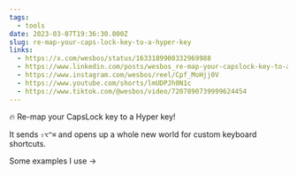 ```yaml
---
tags:
  - tools
date: 2023-03-07T19:36:30.000Z
slug: re-map-your-caps-lock-key-to-a-hyper-key
links:
  - https://x.com/wesbos/status/1633189900332969988
  - https://www.linkedin.com/posts/wesbos_re-map-your-capslock-key-to-a-hyper-key-activity-7038955835720404992-wB3Z/
  - https://www.instagram.com/wesbos/reel/Cpf_MoHjj0V
  - https://www.youtube.com/shorts/lmUDPJh0N1c
  - https://www.tiktok.com/@wesbos/video/7207890739999624454
---
```


🔥 Re-map your CapsLock key to a Hyper key! 

It sends `⇧⌥^⌘` and opens up a whole new world for custom keyboard shortcuts. 

Some examples I use →
